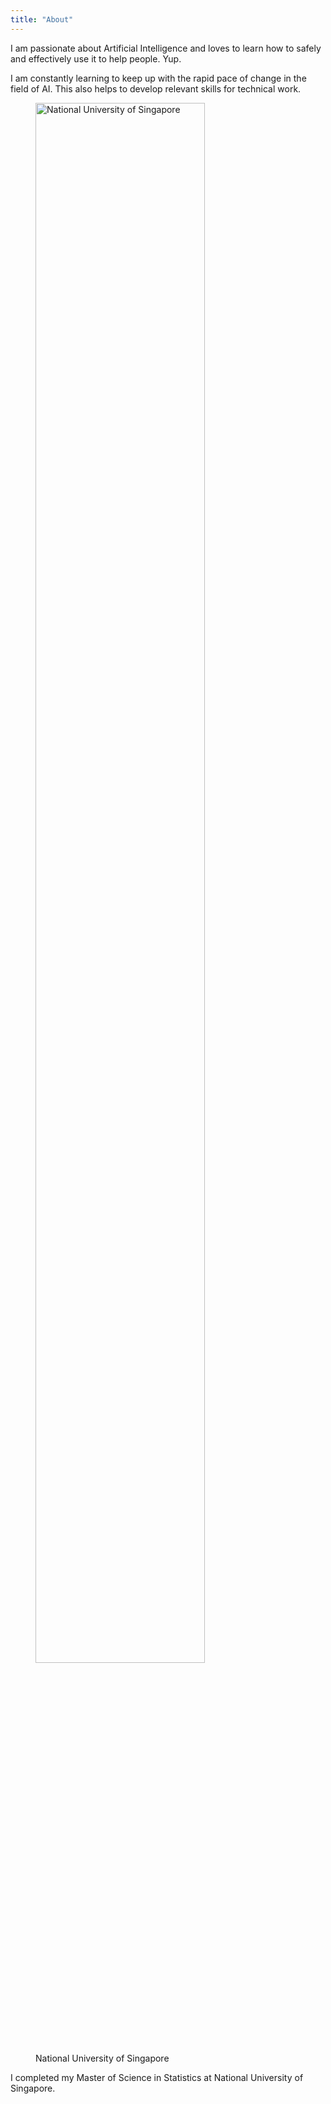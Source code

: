 ```yaml
---
title: "About"
---
```


I am passionate about Artificial Intelligence and loves to learn how to safely and effectively use it to help people. Yup.

I am constantly learning to keep up with the rapid pace of change in the field of AI. This also helps to develop relevant skills for technical work.


![National University of Singapore](./images/nus_pic.png){width=80%}

I completed my Master of Science in Statistics at National University of Singapore.

